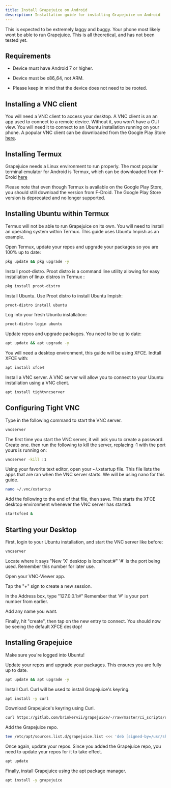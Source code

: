 ```yaml
---
title: Install Grapejuice on Android
description: Installation guide for installing Grapejuice on Android
---
```



<Tip type="danger">
This is expected to be extremely laggy and buggy. Your phone most likely wont be able to run Grapejuice. This is all theoretical, and has not been tested yet.
</Tip>


## Requirements

- Device must have Android 7 or higher.
- Device must be x86_64, not ARM.

- Please keep in mind that the device does not need to be rooted.

## Installing a VNC client

You will need a VNC client to access your desktop. A VNC client is an an app used to connect to a remote device. Without it, you won't have a GUI view. You will need it to connect to an Ubuntu installation running on your phone. A popular VNC client can be downloaded from the Google Play Store [here](https://play.google.com/store/apps/details?id=com.realvnc.viewer.android&hl=en_US&gl=US).

## Installing Termux

Grapejuice needs a Linux environment to run properly. The most popular terminal emulator for Android is Termux, which can be downloaded from F-Droid [here](https://f-droid.org/en/packages/com.termux/)

Please note that even though Termux is available on the Google Play Store, you should still download the version from F-Droid. The Google Play Store version is deprecated and no longer supported.

## Installing Ubuntu within Termux

Termux will not be able to run Grapejuice on its own. You will need to install an operating system within Termux. This guide uses Ubuntu Impish as an example.

Open Termux, update your repos and upgrade your packages so you are 100% up to date:

```sh
pkg update && pkg upgrade -y
```

Install proot-distro. Proot distro is a command line utility allowing for easy installation of linux distros in Termux :

```sh
pkg install proot-distro
```

Install Ubuntu. Use Proot distro to install Ubuntu Impish:

```sh
proot-distro install ubuntu
```

Log into your fresh Ubuntu installation:

```sh
proot-distro login ubuntu
```

Update repos and upgrade packages. You need to be up to date:

```sh
apt update && apt upgrade -y
```

You will need a desktop environment, this guide will be using XFCE. Indtall XFCE with:

```sh
apt install xfce4
```

Install a VNC server. A VNC server will allow you to connect to your Ubuntu installation using a VNC client.

```sh
apt install tightvncserver
```

## Configuring Tight VNC

Type in the following command to start the VNC server.

```sh
vncserver
```

The first time you start the VNC server, it will ask you to create a password. Create one. then run the following to kill the server, replacing :1 with the port yours is running on:

```sh
vncserver -kill :1
```

Using your favorite text editor, open your ~/.xstartup file. This file lists the apps that are ran when the VNC server starts. We will be using nano for this guide.

```sh
nano ~/.vnc/xstartup
```

Add the following to the end of that file, then save. This starts the XFCE desktop environment whenever the VNC server has started:

```sh
startxfce4 &
```

## Starting your Desktop

First, login to your Ubuntu installation, and start the VNC server like before:

```sh
vncserver
```

Locate where it says "New 'X' desktop is localhost:#" '#' is the port being used. Remember this number for later use.

Open your VNC-Viewer app.

Tap the "+" sign to create a new session.

In the Address box, type "127.0.0.1:#" Remember that '#' is your port number from earlier.

Add any name you want.

Finally, hit "create", then tap on the new entry to connect. You should now be seeing the default XFCE desktop!

## Installing Grapejuice

Make sure you're logged into Ubuntu!

Update your repos and upgrade your packages. This ensures you are fully up to date.

```sh
apt update && apt upgrade -y
```

Install Curl. Curl will be used to install Grapejuice's keyring.

```sh
apt install -y curl
```

Download Grapejuice's keyring using Curl.

```sh
curl https://gitlab.com/brinkervii/grapejuice/-/raw/master/ci_scripts/signing_keys/public_key.gpg | sudo tee /usr/share/keyrings/grapejuice-archive-keyring.gpg > /dev/null
```

Add the Grapejuice repo.

```sh
tee /etc/apt/sources.list.d/grapejuice.list <<< 'deb [signed-by=/usr/share/keyrings/grapejuice-archive-keyring.gpg] https://brinkervii.gitlab.io/grapejuice/repositories/debian/ universal main' > /dev/null
```

Once again, update your repos. Since you added the Grapejuice repo, you need to update your repos for it to take effect.

```sh
apt update
```

Finally, install Grapejuice using the apt package manager.

```sh
apt install -y grapejuice
```